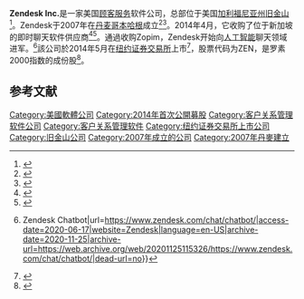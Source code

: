 {{Infobox company
| name = Zendesk
| logo = Zendesk logo.svg
| location = [[美国|美国]][[旧金山|旧金山]]
| type = 上市公司
| owner = Zendesk, Inc.
| traded_as = {{nyse|zen}}<br>[[羅素1000指數|羅素1000指數]]成分股

| foundation = {{Start date and age|2007}}
| founders = Mikkel Svane<br>Morten Primdahl<br>Alex Aghassipour

| website = {{URL|https://www.zendesk.com}}

}}
'''Zendesk Inc.'''是一家美国[[顾客服务|顾客服务]]软件公司，总部位于美国[[加利福尼亚州|加利福尼亚州]][[旧金山|旧金山]]<ref>{{Cite web|title=Zendesk Masters Customer Service|url=http://www.cmswire.com/cms/customer-experience/Zendesk-masters-customer-service-026626.php|accessdate=9 May 2016|author=DeFrancesco|date=25 September 2014|first=Robert|publisher=CMS Wire|archive-date=2020-10-25|archive-url=https://web.archive.org/web/20201025185245/https://www.cmswire.com/cms/customer-experience/zendesk-masters-customer-service-026626.php|dead-url=no}}</ref>。Zendesk于2007年在[[丹麦|丹麦]][[哥本哈根|哥本哈根]]成立<ref name="ZendeskPress">{{Cite web|title=Zendesk Announces Third Quarter 2016 Results|url=https://www.zendesk.com/company/press/zendesk-announces-third-quarter-2016-results/|accessdate=21 November 2016|date=1 November 2016|publisher=Zendesk|archive-date=2021-05-14|archive-url=https://web.archive.org/web/20210514000951/https://www.zendesk.com/company/press/zendesk-announces-third-quarter-2016-results/|dead-url=no}}</ref><ref>{{Cite web|title=About Zendesk|url=https://www.zendesk.com/company/press/#about|accessdate=21 November 2016|publisher=Zendesk|archive-date=2021-06-08|archive-url=https://web.archive.org/web/20210608012819/https://www.zendesk.com/company/press/#about|dead-url=no}}</ref>。2014年4月，它收购了位于新加坡的即时聊天软件供应商{{link-en|Zopim}}<ref>{{cite web |url=https://www.zendesk.com/company/press/zendesk-acquires-live-chat-leader-zopim/ |title=Zendesk Acquires Live Chat Leader Zopim |date=10 April 2014 |publisher=Zendesk |access-date=9 May 2016 |archive-date=2021-02-26 |archive-url=https://web.archive.org/web/20210226224705/https://www.zendesk.com/company/press/zendesk-acquires-live-chat-leader-zopim/ |dead-url=no }}</ref><ref name = "Zopim May2016">{{cite web |url=https://www.zendesk.com/company/press/zendesk-introduces-zopim-premium-live-chat-larger-teams/ |title=Zendesk Introduces Zopim Premium Live Chat for Larger Teams |date=16 April 2015 |publisher=Zendesk |access-date=9 May 2016 |archive-date=2020-04-12 |archive-url=https://web.archive.org/web/20200412140903/https://www.zendesk.com/company/press/zendesk-introduces-zopim-premium-live-chat-larger-teams/ |dead-url=no }}</ref>。通過收购Zopim，Zendesk开始向[[人工智能|人工智能]]聊天领域进军。<ref>{{Cite web|title=The Best Chatbot Software for Your Business {{!}} Zendesk Chatbot|url=https://www.zendesk.com/chat/chatbot/|access-date=2020-06-17|website=Zendesk|language=en-US|archive-date=2020-11-25|archive-url=https://web.archive.org/web/20201125115326/https://www.zendesk.com/chat/chatbot/|dead-url=no}}</ref>該公司於2014年5月在[[纽约证券交易所|纽约证券交易所]]上市<ref>{{cite web |url=http://www.mercurynews.com/business/ci_25763611/Zendesk-prices-ipo-at-9-share-brings-100facts |title=Zendesk prices IPO at $9 a share, brings in $100 million |last=Owens |first=Jeremy C. |date=15 May 2014 |publisher=Mercury News |access-date=9 May 2016 |archive-date=2016-08-22 |archive-url=https://web.archive.org/web/20160822191445/http://www.mercurynews.com/business/ci_25763611/Zendesk-prices-ipo-at-9-share-brings-100facts |dead-url=no }}</ref>，股票代码为ZEN，是罗素2000指数的成份股<ref>{{Cite web|title=Zendesk Inc (ZEN) Jumps 8.93% on February 17|url=https://www.equities.com/news/Zendesk-inc-zen-jumps-8-93-on-february-17|accessdate=9 May 2016|author=Equities Staff|date=17 February 2016|publisher=Equities.com|archive-date=2019-08-03|archive-url=https://web.archive.org/web/20190803180534/https://www.equities.com/news/Zendesk-inc-zen-jumps-8-93-on-february-17|dead-url=yes}}</ref>。

==参考文献==
{{reflist}}

[[Category:美國軟體公司|Category:美國軟體公司]]
[[Category:2014年首次公開募股|Category:2014年首次公開募股]]
[[Category:客户关系管理软件公司|Category:客户关系管理软件公司]]
[[Category:客户关系管理软件|Category:客户关系管理软件]]
[[Category:纽约证券交易所上市公司|Category:纽约证券交易所上市公司]]
[[Category:旧金山公司|Category:旧金山公司]]
[[Category:2007年成立的公司|Category:2007年成立的公司]]
[[Category:2007年丹麥建立|Category:2007年丹麥建立]]